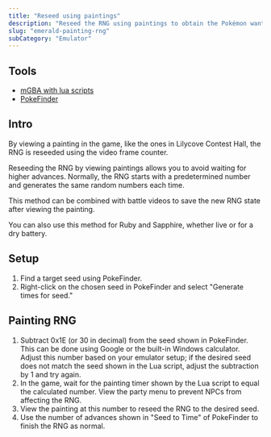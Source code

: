 ```yaml
---
title: "Reseed using paintings"
description: "Reseed the RNG using paintings to obtain the Pokémon wanted without the long wait"
slug: "emerald-painting-rng"
subCategory: "Emulator"
---
```


## Tools

- [mGBA with lua scripts](https://www.pokemonrng.com/mgba-setup)
- [PokeFinder](https://github.com/Admiral-Fish/PokeFinder/releases)

## Intro

By viewing a painting in the game, like the ones in Lilycove Contest Hall, the RNG is reseeded using the video frame counter.

Reseeding the RNG by viewing paintings allows you to avoid waiting for higher advances. Normally, the RNG starts with a predetermined number and generates the same random numbers each time.

This method can be combined with battle videos to save the new RNG state after viewing the painting.

You can also use this method for Ruby and Sapphire, whether live or for a dry battery.

## Setup

1. Find a target seed using PokeFinder.
2. Right-click on the chosen seed in PokeFinder and select "Generate times for seed."

## Painting RNG

1. Subtract 0x1E (or 30 in decimal) from the seed shown in PokeFinder. This can be done using Google or the built-in Windows calculator. Adjust this number based on your emulator setup; if the desired seed does not match the seed shown in the Lua script, adjust the subtraction by 1 and try again.
2. In the game, wait for the painting timer shown by the Lua script to equal the calculated number. View the party menu to prevent NPCs from affecting the RNG.
3. View the painting at this number to reseed the RNG to the desired seed.
4. Use the number of advances shown in "Seed to Time" of PokeFinder to finish the RNG as normal.
